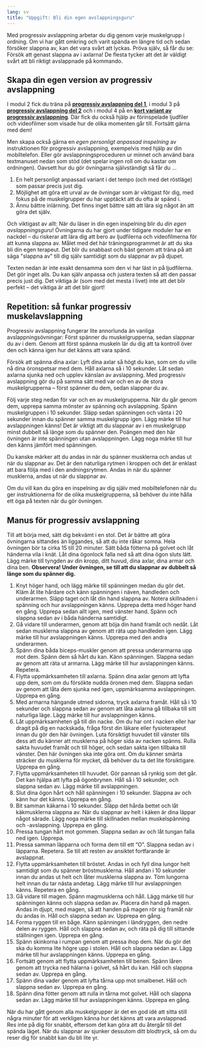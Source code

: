 ```yaml
---
lang: sv
title: "Uppgift: Bli din egen avslappningsguru"
---
```


Med progressiv avslappning arbetar du dig genom varje muskelgrupp i
ordning. Om vi har gått omkring och varit spända en längre tid och sedan
försöker slappna av, kan det vara svårt att lyckas. Pröva själv, så får
du se: Försök att genast slappna av i axlarna! De flesta tycker att det
är väldigt svårt att bli riktigt avslappnade på kommando.

## Skapa din egen version av progressiv avslappning

I modul 2 fick du träna på **[progressiv avslappning del
1](https://www.iterapi.se/sites/respekt/program/2-skillnader-mellan-olika-kommunikationsstilar/70-uppgift-smygstarta-tr-ning-i-progressiv-avslappning)**,
i modul 3 på **[progressiv avslappning del
2](https://www.iterapi.se/sites/respekt/program/3-utmana-negativa-f-ruts-gelser-med-beteendeexperiment/73-uppgift-forts-tt-tr-na-progressiv-avslappning)**
och i modul 4 på en **[kort variant av progressiv
avslappning](https://www.iterapi.se/sites/respekt/program/4-m-ngdtr-na-konstruktiv-sj-lvh-vdelse-i-vardagen/77-uppgift-korta-ned-progressiv-avslappning)**.
Där fick du också hjälp av förinspelade ljudfiler och videofilmer som
visade hur de olika momenten går till. Fortsätt gärna med dem!

Men skapa också gärna en *egen personligt anpassad inspelning* av
instruktionen för progressiv avslappning, exempelvis med hjälp av din
mobiltelefon. Eller gör avslappningsproceduren ur minnet och använd bara
textmanuset nedan som stöd (det spelar ingen roll om du kastar om
ordningen). Oavsett hur du gör övningarna självständigt så får du \...

1.  En helt personligt anpassad variant i det tempo (och med det
    röstläge) som passar precis just dig.
2.  Möjlighet att göra ett urval av de övningar som är viktigast för
    dig, med fokus på de muskelgrupper du har upptäckt att du ofta är
    spänd i.
3.  Ännu bättre inlärning. Det finns inget bättre sätt att lära sig
    något än att göra det själv.

Och viktigast av allt: När du läser in din egen inspelning blir du *din
egen avslappningsguru*! Övningarna du har gjort under tidigare moduler
har en nackdel -- du riskerar att lära dig att bero av ljudfilerna och
videofilmerna för att kunna slappna av. Målet med det här
träningsprogrammet är att du ska bli din egen terapeut. Det blir
du snabbast och bäst genom att träna på att säga \"slappna av\" till dig
själv samtidigt som du slappnar av på djupet. 

Texten nedan är inte exakt densamma som den vi har läst in på
ljudfilerna. Det gör inget alls. Du kan själv anpassa och justera texten
så att den passar precis just dig. Det viktiga är (som med det mesta i
livet) inte att det blir perfekt -- det viktiga är att det blir gjort!

## Repetition: så funkar progressiv muskelavslappning

Progressiv avslappning fungerar lite annorlunda än vanliga
avslappningsövningar: Först spänner du muskelgrupperna, sedan slappnar
du av i dem. Genom att först spänna muskeln lär du dig att ta kontroll
över den och känna igen hur det känns att vara spänd.

Försök att spänna dina axlar: Lyft dina axlar så högt du kan, som om du
ville nå dina öronspetsar med dem. Håll axlarna så i 10 sekunder. Låt
sedan axlarna sjunka ned och upplev känslan av avslappning. Med
progressiv avslappning gör du på samma sätt med var och en av de stora
muskelgrupperna -- först spänner du dem, sedan slappnar du av.

Följ varje steg nedan för var och en av muskelgrupperna. När du går
genom dem, upprepa samma mönster av spänning och avslappning. Spänn
muskelgruppen i 10 sekunder. Släpp sedan spänningen och vänta i 20
sekunder innan du spänner samma muskelgrupp igen. Lägg märke till hur
avslappningen känns! Det är viktigt att du slappnar av i en muskelgrupp
minst dubbelt så länge som du spänner den. Poängen med den här övningen
är inte spänningen utan avslappningen. Lägg noga märke till hur den
känns jämfört med spänningen.

Du kanske märker att du andas in när du spänner musklerna och andas ut
när du slappnar av. Det är den naturliga rytmen i kroppen och det är
enklast att bara följa med i den andningsrytmen. Andas in när du spänner
musklerna, andas ut när du slappnar av.

Om du vill kan du göra en inspelning av dig själv med mobiltelefonen när
du ger instruktionerna för de olika muskelgrupperna, så behöver du inte
hålla ett öga på texten när du gör övningen.

::: {.callout-tip}
## Manus för progressiv avslappning

Till att börja med, sätt dig bekvämt i en stol. Det är bättre att göra
övningarna sittandes än liggandes, så att du inte råkar somna. Hela övningen bör
ta cirka 15 till 20 minuter. Sätt båda fötterna på golvet och låt händerna vila
i knät. Låt dina ögonlock falla ned så att dina ögon sluts lätt. Lägg märke till
tyngden av din kropp, ditt huvud, dina axlar, dina armar och dina ben.
**Observera! Under övningen, se till att du slappnar av dubbelt så länge som du
spänner dig.**

1.  Knyt höger hand, och lägg märke till spänningen medan du gör det.
    Kläm åt lite hårdare och känn spänningen i näven, handleden och
    underarmen. Släpp taget och låt din hand slappna av. Notera
    skillnaden i spänning och hur avslappningen känns. Upprepa detta med
    höger hand en gång. Upprepa sedan allt igen, med vänster hand. Spänn
    och slappna sedan av i båda händerna samtidigt.
2.  Gå vidare till underarmen, genom att böja din hand framåt och nedåt.
    Låt sedan musklerna slappna av genom att räta upp handleden igen.
    Lägg märke till hur avslappningen känns. Upprepa med den andra
    underarmen.
3.  Spänn dina båda biceps-muskler genom att pressa underarmarna upp mot
    dem. Spänn dem så hårt du kan. Känn spänningen. Slappna sedan av
    genom att räta ut armarna. Lägg märke till hur avslappningen känns.
    Repetera.
4.  Flytta uppmärksamheten till axlarna. Spänn dina axlar genom att
    lyfta upp dem, som om du försökte nudda öronen med dem. Slappna
    sedan av genom att låta dem sjunka ned igen, uppmärksamma
    avslappningen. Upprepa en gång.
5.  Med armarna hängande utmed sidorna, tryck axlarna framåt. Håll så i
    10 sekunder och slappna sedan av genom att låta axlarna gå tillbaka
    till sitt naturliga läge. Lägg märke till hur avslappningen känns.
6.  Låt uppmärksamheten gå till din nacke. Om du har ont i nacken eller
    har dragit på dig en nackskada, fråga först din läkare eller
    fysioterapeut innan du gör den här övningen. Luta försiktigt huvudet
    till vänster tills dess att du känner att musklerna på höger sida av
    nacken spänns. Rulla sakta huvudet framåt och till höger, och sedan
    sakta igen tillbaka till vänster. Den här övningen ska inte göra
    ont. Om du känner smärta sträcker du musklerna för mycket, då
    behöver du ta det lite försiktigare. Upprepa en gång.
7.  Flytta uppmärksamheten till huvudet. Gör pannan så rynkig som det
    går. Det kan hjälpa att lyfta på ögonbrynen. Håll så i 10 sekunder,
    och slappna sedan av. Lägg märke till avslappningen.
8.  Slut dina ögon hårt och håll spänningen i 10 sekunder. Slappna av
    och känn hur det känns. Upprepa en gång.
9.  Bit samman käkarna i 10 sekunder. Släpp det hårda bettet och låt
    käkmusklerna slappna av. När du slappnar av helt i käken är dina
    läppar något särade. Lägg noga märke till skillnaden mellan
    muskelspänning och -avslappning. Upprepa en gång.
10. Pressa tungan hårt mot gommen. Slappna sedan av och låt tungan falla
    ned igen. Upprepa.
11. Pressa samman läpparna och forma dem till ett "O". Slappna sedan av
    i läpparna. Repetera. Se till att resten av ansiktet fortfarande är
    avslappnat.
12. Flytta uppmärksamheten till bröstet. Andas in och fyll dina lungor
    helt samtidigt som du spänner bröstmusklerna. Håll andan i 10
    sekunder innan du andas ut helt och låter musklerna slappna av. Töm
    lungorna helt innan du tar nästa andetag. Lägg märke till hur
    avslappningen känns. Repetera en gång.
13. Gå vidare till magen. Spänn magmusklerna och håll. Lägg märke till
    hur spänningen känns och slappna sedan av. Placera din hand på
    magen. Andas in djupt, med magen, så att handen på magen rör sig
    framåt när du andas in. Håll och slappna sedan av. Upprepa en gång.
14. Forma ryggen till en båge. Känn spänningen i ländryggen, den nedre
    delen av ryggen. Håll och slappna sedan av, och räta på dig till
    sittande ställningen igen. Upprepa en gång.
15. Spänn skinkorna i rumpan genom att pressa ihop dem. När du gör det
    ska du komma lite högre upp i stolen. Håll och slappna sedan av.
    Lägg märke till hur avslappningen känns. Upprepa en gång.
16. Fortsätt genom att flytta uppmärksamheten till benen. Spänn låren
    genom att trycka ned hälarna i golvet, så hårt du kan. Håll och
    slappna sedan av. Upprepa en gång.
17. Spänn dina vader genom att lyfta tårna upp mot smalbenet. Håll och
    slappna sedan av. Upprepa en gång.
18. Spänn dina fötter genom att rulla in tårna mot golvet. Håll och
    slappna sedan av. Lägg märke till hur avslappningen känns. Upprepa
    en gång.

När du har gått genom alla muskelgrupper är det en god idé att sitta
still några minuter för att verkligen känna hur det känns att vara
avslappnad. Res inte på dig för snabbt, eftersom det kan göra att du
återgår till det spända läget. När du slappnar av sjunker dessutom ditt
blodtryck, så om du reser dig för snabbt kan du bli lite yr.
:::
